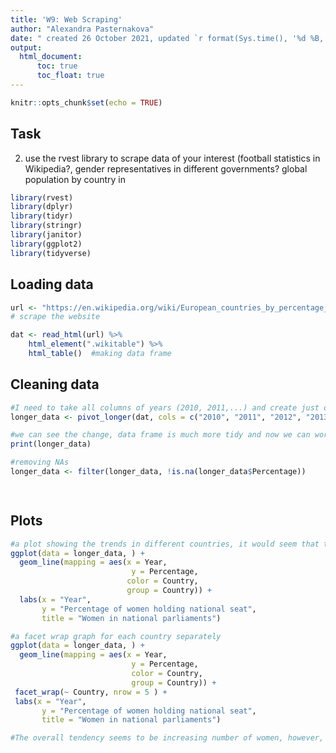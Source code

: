 ---
title: 'W9: Web Scraping'
author: "Alexandra Pasternakova"
date: " created 26 October 2021, updated `r format(Sys.time(), '%d %B, %Y')`"
output: 
  html_document:
      toc: true
      toc_float: true
---

```{r setup, include=FALSE}
knitr::opts_chunk$set(echo = TRUE)
```

## Task
2) use the rvest library to scrape data of your interest (football statistics in Wikipedia?, gender representatives in different governments? global population by country in 

```{r Libraries, echo=FALSE, results = FALSE, message = FALSE, warning=FALSE}
library(rvest)
library(dplyr)
library(tidyr)
library(stringr)
library(janitor)
library(ggplot2)
library(tidyverse)
```

## Loading data
```{r Uploading data, message=FALSE}

url <- "https://en.wikipedia.org/wiki/European_countries_by_percentage_of_women_in_national_parliaments"
# scrape the website

dat <- read_html(url) %>% 
	html_element(".wikitable") %>% 
	html_table()  #making data frame


```
## Cleaning data
```{r Cleaning data}
#I need to take all columns of years (2010, 2011,...) and create just one variable Year that has assigned the corresponding value of percentage of women in the parliament that year
longer_data <- pivot_longer(dat, cols = c("2010", "2011", "2012", "2013", "2014", "2015", "2016", "2017"), names_to = "Year", values_to = "Percentage")

#we can see the change, data frame is much more tidy and now we can work with it
print(longer_data)

#removing NAs
longer_data <- filter(longer_data, !is.na(longer_data$Percentage))

 
```
## Plots

```{r Plotting}
#a plot showing the trends in different countries, it would seem that there is increasing number of weomen in the parliaments, however, not in all countries
ggplot(data = longer_data, ) + 
  geom_line(mapping = aes(x = Year, 
                           y = Percentage,
                          color = Country,
                          group = Country)) +
  labs(x = "Year",
       y = "Percentage of women holding national seat",
       title = "Women in national parliaments")

```

```{r Plot 2, fig.height=10, fig.width=20}
#a facet wrap graph for each country separately
ggplot(data = longer_data, ) + 
  geom_line(mapping = aes(x = Year, 
                           y = Percentage, 
                           color = Country, 
                           group = Country)) +
 facet_wrap(~ Country, nrow = 5 ) +
 labs(x = "Year",
       y = "Percentage of women holding national seat",
       title = "Women in national parliaments")

#The overall tendency seems to be increasing number of women, however, further analysis would have to be done of course
```

